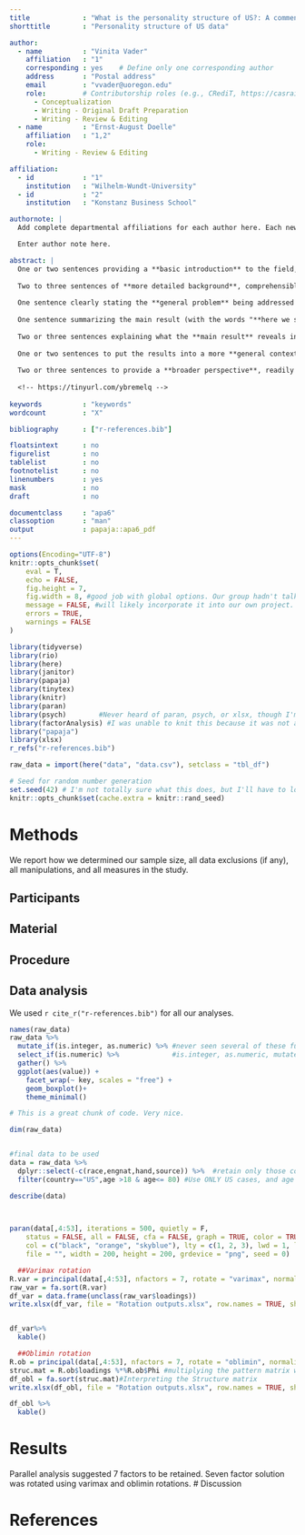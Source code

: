 ```yaml
---
title             : "What is the personality structure of US?: A commentary on methods"
shorttitle        : "Personality structure of US data"

author: 
  - name          : "Vinita Vader"
    affiliation   : "1"
    corresponding : yes    # Define only one corresponding author
    address       : "Postal address"
    email         : "vvader@uoregon.edu"
    role:         # Contributorship roles (e.g., CRediT, https://casrai.org/credit/)
      - Conceptualization
      - Writing - Original Draft Preparation
      - Writing - Review & Editing
  - name          : "Ernst-August Doelle"
    affiliation   : "1,2"
    role:
      - Writing - Review & Editing

affiliation:
  - id            : "1"
    institution   : "Wilhelm-Wundt-University"
  - id            : "2"
    institution   : "Konstanz Business School"

authornote: |
  Add complete departmental affiliations for each author here. Each new line herein must be indented, like this line.

  Enter author note here.

abstract: |
  One or two sentences providing a **basic introduction** to the field,  comprehensible to a scientist in any discipline.
  
  Two to three sentences of **more detailed background**, comprehensible  to scientists in related disciplines.
  
  One sentence clearly stating the **general problem** being addressed by  this particular study.
  
  One sentence summarizing the main result (with the words "**here we show**" or their equivalent).
  
  Two or three sentences explaining what the **main result** reveals in direct comparison to what was thought to be the case previously, or how the  main result adds to previous knowledge.
  
  One or two sentences to put the results into a more **general context**.
  
  Two or three sentences to provide a **broader perspective**, readily comprehensible to a scientist in any discipline.
  
  <!-- https://tinyurl.com/ybremelq -->
  
keywords          : "keywords"
wordcount         : "X"

bibliography      : ["r-references.bib"]

floatsintext      : no
figurelist        : no
tablelist         : no
footnotelist      : no
linenumbers       : yes
mask              : no
draft             : no

documentclass     : "apa6"
classoption       : "man"
output            : papaja::apa6_pdf
---
```


```r
options(Encoding="UTF-8")
knitr::opts_chunk$set(
	eval = T,
	echo = FALSE,
	fig.height = 7,
	fig.width = 8, #good job with global options. Our group hadn't talked about this yet, but we
	message = FALSE, #will likely incorporate it into our own project.
	errors = TRUE,
	warnings = FALSE
)

library(tidyverse)
library(rio)
library(here)
library(janitor)
library(papaja)
library(tinytex)
library(knitr)
library(paran)
library(psych)        #Never heard of paran, psych, or xlsx, though I'm guessing the last one is excel related
library(factorAnalysis) #I was unable to knit this because it was not a package that was available for me to install. Said it wasn't available for my version and I'm pretty sure I'm up to date.
library("papaja")
library(xlsx)
r_refs("r-references.bib")

raw_data = import(here("data", "data.csv"), setclass = "tbl_df")
```

```r
# Seed for random number generation
set.seed(42) # I'm not totally sure what this does, but I'll have to look it up.
knitr::opts_chunk$set(cache.extra = knitr::rand_seed)
```



# Methods
We report how we determined our sample size, all data exclusions (if any), all manipulations, and all measures in the study. <!-- 21-word solution (Simmons, Nelson & Simonsohn, 2012; retrieved from http://ssrn.com/abstract=2160588) -->

## Participants

## Material

## Procedure

## Data analysis
We used `r cite_r("r-references.bib")` for all our analyses.

```r
names(raw_data)
raw_data %>% 
  mutate_if(is.integer, as.numeric) %>% #never seen several of these functions
  select_if(is.numeric) %>%             #is.integer, as.numeric, mutate_if(), gather()
  gather() %>% 
  ggplot(aes(value)) +
    facet_wrap(~ key, scales = "free") +
    geom_boxplot()+
    theme_minimal()

# This is a great chunk of code. Very nice.

dim(raw_data)


#final data to be used
data = raw_data %>% 
  dplyr::select(-c(race,engnat,hand,source)) %>%  #retain only those columns required for the analysis
  filter(country=="US",age >18 & age<= 80) #Use ONLY US cases, and age between 18 and 80 years

describe(data)

  
```

```r

paran(data[,4:53], iterations = 500, quietly = F, 
    status = FALSE, all = FALSE, cfa = FALSE, graph = TRUE, color = TRUE, 
    col = c("black", "orange", "skyblue"), lty = c(1, 2, 3), lwd = 1, legend = TRUE,
    file = "", width = 200, height = 200, grdevice = "png", seed = 0)

```

```r
  ##Varimax rotation
R.var = principal(data[,4:53], nfactors = 7, rotate = "varimax", normalize = T) #Kaiser normalization will be applied
raw_var = fa.sort(R.var)
df_var = data.frame(unclass(raw_var$loadings))
write.xlsx(df_var, file = "Rotation outputs.xlsx", row.names = TRUE, sheetName = "varimax", append = FALSE)


df_var%>% 
  kable()

  ##Oblimin rotation
R.ob = principal(data[,4:53], nfactors = 7, rotate = "oblimin", normalize = T)
struc.mat = R.ob$loadings %*%R.ob$Phi #multiplying the pattern matrix with the covariance matrix from the rotated factors
df_obl = fa.sort(struc.mat)#Interpreting the Structure matrix
write.xlsx(df_obl, file = "Rotation outputs.xlsx", row.names = TRUE, sheetName = "oblimin", append = TRUE)

df_obl %>% 
  kable()

```


# Results
Parallel analysis suggested 7 factors to be retained. Seven factor solution was rotated using varimax and oblimin rotations. 
# Discussion


\newpage

# References

\begingroup
\setlength{\parindent}{-0.5in}
\setlength{\leftskip}{0.5in}

<div id="refs" custom-style="Bibliography"></div>
\endgroup
